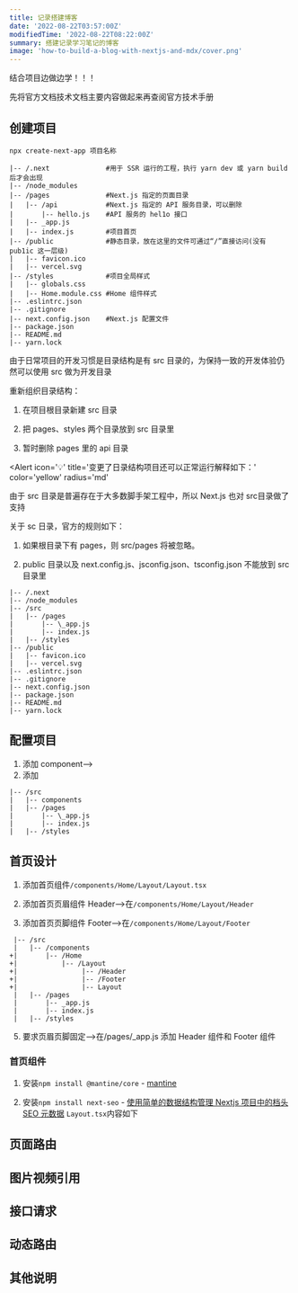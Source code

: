 ```yaml
---
title: 记录搭建博客
date: '2022-08-22T03:57:00Z'
modifiedTime: '2022-08-22T08:22:00Z'
summary: 搭建记录学习笔记的博客
image: 'how-to-build-a-blog-with-nextjs-and-mdx/cover.png'
---
```


结合项目边做边学！！！

先将官方文档技术文档主要内容做起来再查阅官方技术手册

## 创建项目

`npx create-next-app 项目名称`

```
|-- /.next              #用于 SSR 运行的工程，执行 yarn dev 或 yarn build 后才会出现
|-- /node_modules
|-- /pages              #Next.js 指定的页面目录
|   |-- /api            #Next.js 指定的 API 服务目录，可以删除
|       |-- hello.js    #API 服务的 hel1o 接口
|   |-- _app.js
|   |-- index.js        #项目首页
|-- /public             #静态目录，放在这里的文件可通过“/”直接访问(没有 pub1ic 这一层级)
|   |-- favicon.ico
|   |-- vercel.svg
|-- /styles             #项目全局样式
|   |-- globals.css
|   |-- Home.module.css #Home 组件样式
|-- .eslintrc.json
|-- .gitignore
|-- next.config.json    #Next.js 配置文件
|-- package.json
|-- README.md
|-- yarn.lock
```

由于日常项目的开发习惯是目录结构是有 src 目录的，为保持一致的开发体验仍然可以使用 src 做为开发目录

重新组织目录结构：

1. 在项目根目录新建 src 目录

2. 把 pages、styles 两个目录放到 src 目录里

3. 暂时删除 pages 里的 api 目录

<Alert
  icon='💡'
  title='变更了日录结构项目还可以正常运行解释如下：'
  color='yellow'
  radius='md'
>
  由于 src 目录是普遍存在于大多数脚手架工程中，所以 Next.js 也对 src目录做了支持
</Alert>

关于 sc 日录，官方的规则如下：

1. 如果根目录下有 pages，则 src/pages 将被忽略。

2. public 目录以及 next.config.js、jsconfig.json、tsconfig.json 不能放到 src 目录里

```
|-- /.next
|-- /node_modules
|-- /src
|   |-- /pages
|       |-- \_app.js
|       |-- index.js
|   |-- /styles
|-- /public
|   |-- favicon.ico
|   |-- vercel.svg
|-- .eslintrc.json
|-- .gitignore
|-- next.config.json
|-- package.json
|-- README.md
|-- yarn.lock
```

## 配置项目

1. 添加 component-->
2. 添加

```
|-- /src
|   |-- components
|   |-- /pages
|       |-- \_app.js
|       |-- index.js
|   |-- /styles
```

## 首页设计

1. 添加首页组件`/components/Home/Layout/Layout.tsx`

2. 添加首页页眉组件 Header-->在`/components/Home/Layout/Header`

3. 添加首页页脚组件 Footer-->在`/components/Home/Layout/Footer`

```
 |-- /src
 |   |-- /components
+|       |-- /Home
+|           |-- /Layout
+|                |-- /Header
+|                |-- /Footer
+|                |-- Layout
 |   |-- /pages
 |       |-- _app.js
 |       |-- index.js
 |   |-- /styles
```

5. 要求页眉页脚固定-->在/pages/\_app.js 添加 Header 组件和 Footer 组件

### 首页组件

1. 安装`npm install @mantine/core` - [mantine](https://mantine.dev/pages/getting-started/)

2. 安装`npm install next-seo` - [使用简单的数据结构管理 Nextjs 项目中的档头 SEO 元数据]()
   `Layout.tsx`内容如下

## 页面路由

## 图片视频引用

## 接口请求

## 动态路由

## 其他说明
